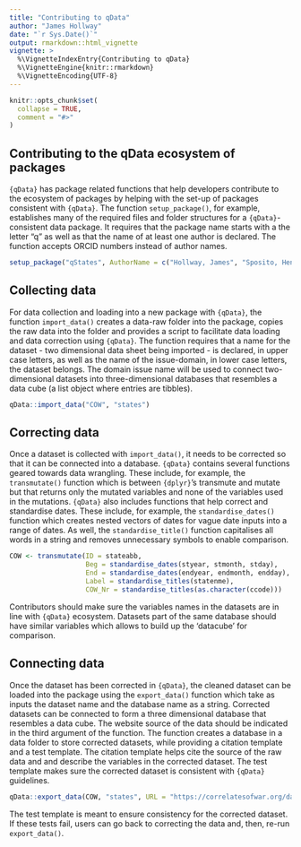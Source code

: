 ```yaml
---
title: "Contributing to qData"
author: "James Hollway"
date: "`r Sys.Date()`"
output: rmarkdown::html_vignette
vignette: >
  %\VignetteIndexEntry{Contributing to qData}
  %\VignetteEngine{knitr::rmarkdown}
  %\VignetteEncoding{UTF-8}
---
```


```r
knitr::opts_chunk$set(
  collapse = TRUE,
  comment = "#>"
)
```

## Contributing to the qData ecosystem of packages

`{qData}` has package related functions that help developers contribute to the ecosystem of 
packages by helping with the set-up of packages consistent with `{qData}`. 
The function `setup_package()`, for example, establishes many of the required files and folder 
structures for a `{qData}`-consistent data package. 
It requires that the package name starts with a the letter "q" as well as that 
the name of at least one author is declared. The function accepts ORCID
numbers instead of author names. 

```r
setup_package("qStates", AuthorName = c("Hollway, James", "Sposito, Henrique"), Role = list(c("cre", "aut", "ctb"), c("ctb")))
```

## Collecting data

For data collection and loading into a new package with `{qData}`, the function `import_data()` 
creates a data-raw folder into the package, copies the raw data into the folder and 
provides a script to facilitate data loading and data correction using `{qData}`. 
The function requires that a name for the dataset - two dimensional data sheet being 
imported - is declared, in upper case letters, as well as the name of the issue-domain, 
in lower case letters, the dataset belongs. The domain issue name will be used to connect 
two-dimensional datasets into three-dimensional databases that resembles a data cube (a list object where entries are tibbles).

```r
qData::import_data("COW", "states")
```

## Correcting data

Once a dataset is collected with `import_data()`, it needs to be corrected so that it can be 
connected into a database. `{qData}` contains several functions geared towards data wrangling. 
These include, for example, the `transmutate()` function which is between `{dplyr}`'s 
transmute and mutate but that returns only the mutated variables and none of the variables
used in the mutations. `{qData}` also includes functions that help correct and standardise dates. 
These include, for example, the `standardise_dates()` function which creates nested vectors of 
dates for vague date inputs into a range of dates. As well, the `standardise_title()` function 
capitalises all words in a string and removes unnecessary symbols to enable comparison.

```r
COW <- transmutate(ID = stateabb,
                   Beg = standardise_dates(styear, stmonth, stday),
                   End = standardise_dates(endyear, endmonth, endday),
                   Label = standardise_titles(statenme),
                   COW_Nr = standardise_titles(as.character(ccode)))
```

Contributors should make sure the variables names in the datasets are in line with `{qData}` ecosystem.
Datasets part of the same database should have similar variables which allows to build up the 'datacube' 
for comparison.

## Connecting data

Once the dataset has been corrected in `{qData}`, the cleaned dataset can be loaded into the 
package using the `export_data()` function which take as inputs the dataset name and the database name as a string. 
Corrected datasets can be connected to form a three dimensional database that resembles a data cube.
The website source of the data should be indicated in the third argument of the function.
The function creates a database in a data folder to store corrected datasets, while providing a citation template and a test template.
The citation template helps cite the source of the raw data and and describe the variables in the corrected dataset. 
The test template makes sure the corrected dataset is consistent with `{qData}` guidelines.

```r
qData::export_data(COW, "states", URL = "https://correlatesofwar.org/data-sets/state-system-membership")
```

The test template is meant to ensure consistency for the corrected dataset. 
If these tests fail, users can go back to correcting the data and, then, re-run `export_data()`.  
